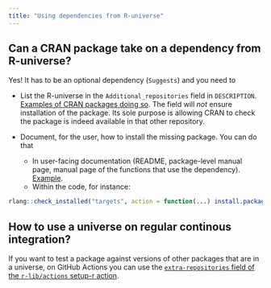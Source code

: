 ```yaml
---
title: "Using dependencies from R-universe"
---
```


## Can a CRAN package take on a dependency from R-universe?

Yes! It has to be an optional dependency (`Suggests`) and you need to

- List the R-universe in the `Additional_repositories` field in `DESCRIPTION`. [Examples of CRAN packages doing so](https://github.com/search?q=org%3Acran+path%3ADESCRIPTION+additional_repositories%3A+r-universe.dev&type=code). The field will *not* ensure installation of the package. Its sole purpose is allowing CRAN to check the package is indeed available in that other repository.

- Document, for the user, how to install the missing package. You can do that 
    - In user-facing documentation (README, package-level manual page, manual page of the functions that use the dependency). [Example](https://github.com/ropensci/usaboundaries?tab=readme-ov-file#installation).
    - Within the code, for instance:

```r
rlang::check_installed("targets", action = function(...) install.packages('targets', repos = c('https://ropensci.r-universe.dev', 'https://cloud.r-project.org')))
```

## How to use a universe on regular continous integration?

If you want to test a package against versions of other packages that are in a universe, on GitHub Actions you can use the [`extra-repositories` field of the `r-lib/actions` setup-r action](https://github.com/r-lib/actions/tree/v2-branch/setup-r#inputs).
